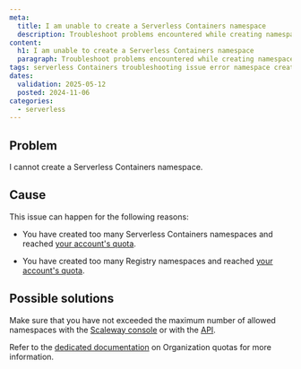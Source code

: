 ```yaml
---
meta:
  title: I am unable to create a Serverless Containers namespace
  description: Troubleshoot problems encountered while creating namespaces for Scaleway Serverless Containers.
content:
  h1: I am unable to create a Serverless Containers namespace
  paragraph: Troubleshoot problems encountered while creating namespaces for Scaleway Serverless Containers.
tags: serverless Containers troubleshooting issue error namespace creation unable
dates:
  validation: 2025-05-12
  posted: 2024-11-06
categories:
  - serverless
---
```


## Problem

I cannot create a Serverless Containers namespace.

## Cause

This issue can happen for the following reasons:

- You have created too many Serverless Containers namespaces and reached [your account's quota](/organizations-and-projects/additional-content/organization-quotas/#serverless-containers).

- You have created too many Registry namespaces and reached [your account's quota](/organizations-and-projects/additional-content/organization-quotas/#container-registry).

## Possible solutions

Make sure that you have not exceeded the maximum number of allowed namespaces with the [Scaleway console](https://console.scaleway.com/) or with the [API](https://www.scaleway.com/en/developers/api/serverless-containers/#path-namespaces-list-all-your-namespaces).

Refer to the [dedicated documentation](/organizations-and-projects/additional-content/organization-quotas/) on Organization quotas for more information.